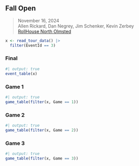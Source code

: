 ## Fall Open {#fall-open-2024}

> <i class="bi bi-calendar3"></i> November 16, 2024
<br><i class="bi bi-person-circle"></i> Allen Rickard, Dan Negrey, Jim Schenker, Kevin Zerbey
<br><i class="bi bi-geo-alt-fill"></i> [RollHouse North Olmsted](../locations#rollhouse-north-olmsted)

```r
x <- read_tour_data() |>
  filter(EventId == 3)
```

::: {.panel-tabset}

### Final

```r
#| output: true
event_table(x)
```

### Game 1

```r
#| output: true
game_table(filter(x, Game == 1))
```

### Game 2

```r
#| output: true
game_table(filter(x, Game == 2))
```

### Game 3

```r
#| output: true
game_table(filter(x, Game == 3))
```

:::
